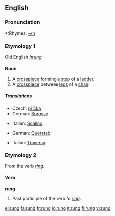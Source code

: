 ==English==

===Pronunciation===
*:Rhymes: [[Rhymes:English:-ʌŋ|-ʌŋ]]

===Etymology 1===
Old English ''[[hrung]]''

====Noun====
{{en-noun}}

# A [[crosspiece]] forming a [[step]] of a [[ladder]].
# A [[crosspiece]] between [[leg]]s of a [[chair]].

=====Translations=====
{{trans-top|ladder step}}
*Czech: [[příčka]] {{f}}
*German: [[Sprosse]] {{f}}
{{trans-mid}}
*Italian: [[Scalino]] {{m}}
{{trans-bottom}}

{{trans-top|crosspiece between chair legs}}
*German: [[Querstab]] {{m}}
{{trans-mid}}
*Italian: [[Traversa]] {{f}}
{{trans-bottom}}

===Etymology 2===
From the verb ''[[ring]]''. {{etystub}}

====Verb====
'''rung'''

# Past participle of the verb ''to [[ring]]''.

[[el:rung]]
[[fa:rung]]
[[fr:rung]]
[[io:rung]]
[[it:rung]]
[[fi:rung]]
[[vi:rung]]